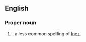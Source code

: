 ==English==

===Proper noun===
{{en-proper noun}}

# {{given name|lang=en|female|from=Spanish}}, a less common spelling of [[Inez]].